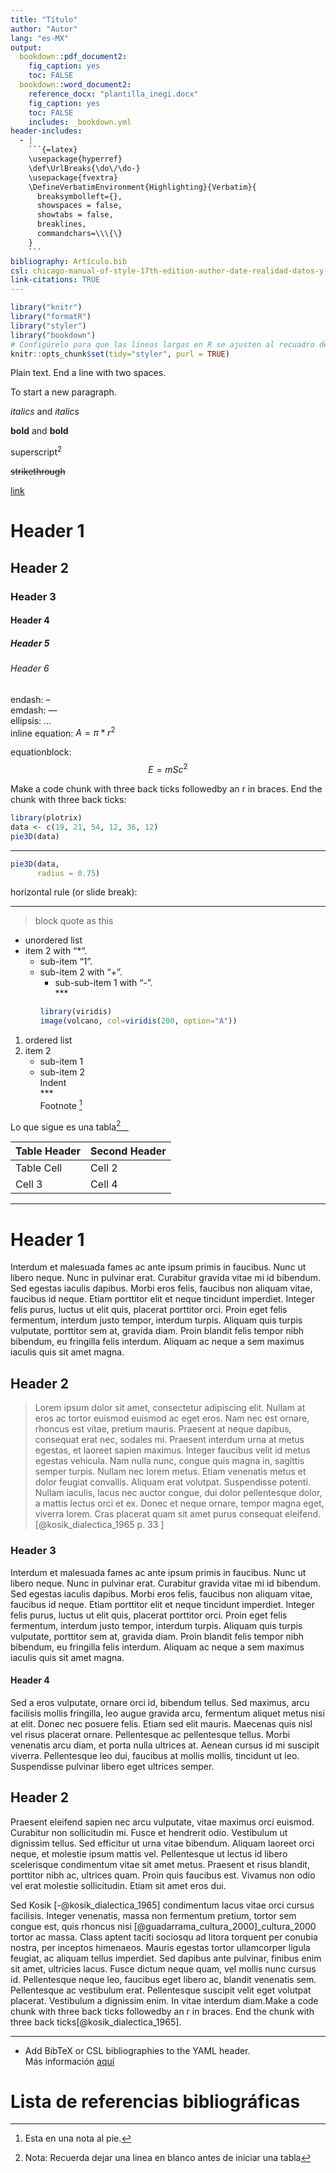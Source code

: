 ```yaml
---
title: "Título"  
author: "Autor"
lang: "es-MX"
output:
  bookdown::pdf_document2:
    fig_caption: yes
    toc: FALSE
  bookdown::word_document2:
    reference_docx: "plantilla_inegi.docx"
    fig_caption: yes
    toc: FALSE
    includes: _bookdown.yml
header-includes:
  - |
    ```{=latex}
    \usepackage{hyperref}
    \def\UrlBreaks{\do\/\do-}
    \usepackage{fvextra}
    \DefineVerbatimEnvironment{Highlighting}{Verbatim}{
      breaksymbolleft={}, 
      showspaces = false,
      showtabs = false,
      breaklines,
      commandchars=\\\{\}
    }
    ```
bibliography: Artículo.bib
csl: chicago-manual-of-style-17th-edition-author-date-realidad-datos-y-espacio-revista-internacional-de-estadistica-y-geografia-inegi.csl
link-citations: TRUE
---
```


```r
library("knitr")
library("formatR")
library("styler")
library("bookdown")
# Configúrelo para que las líneas largas en R se ajusten al recuadro de código:
knitr::opts_chunk$set(tidy="styler", purl = TRUE)
```
\newpage  

Plain text. End a line with two spaces.  

To start a new paragraph.  

*italics* and _italics_  

**bold** and __bold__  

superscript^2^  

~~strikethrough~~  

[link](www.rstudio.com)  

# Header 1  

## Header 2  

### Header 3  

#### Header 4  

##### Header 5  

###### Header 6  

endash: --  
emdash: ---  
ellipsis: ...  
inline equation: $A = \pi*r^{2}$  

equationblock:  
$$E=mSc^{2}$$ 
 

Make a code chunk with three back ticks followedby an r in braces. End the chunk with three back ticks:  

```r
library(plotrix)
data <- c(19, 21, 54, 12, 36, 12)
pie3D(data)
```

***  

```r
pie3D(data,
      radius = 0.75)
``` 

horizontal rule (or slide break):  

***   

> block quote as this  



* unordered list
* item 2 with "*".  
    + sub-item "1".
    + sub-item 2 with "+".  
        - sub-sub-item 1 with "-".  
***
```r
library(viridis)
image(volcano, col=viridis(200, option="A"))
```  

1. ordered list
2. item 2
    + sub-item 1
    + sub-item 2  
        Indent  
***   
Footnote ^[Esta en una nota al pie.]

Lo que sigue es una tabla^[Nota: Recuerda dejar una linea en blanco antes de iniciar una tabla]__


Table Header | Second Header
------------- | -------------
Table Cell | Cell 2
Cell 3 | Cell 4  

***

# Header 1  

Interdum et malesuada fames ac ante ipsum primis in faucibus. Nunc ut libero neque. Nunc in pulvinar erat. Curabitur gravida vitae mi id bibendum. Sed egestas iaculis dapibus. Morbi eros felis, faucibus non aliquam vitae, faucibus id neque. Etiam porttitor elit et neque tincidunt imperdiet. Integer felis purus, luctus ut elit quis, placerat porttitor orci. Proin eget felis fermentum, interdum justo tempor, interdum turpis. Aliquam quis turpis vulputate, porttitor sem at, gravida diam. Proin blandit felis tempor nibh bibendum, eu fringilla felis interdum. Aliquam ac neque a sem maximus iaculis quis sit amet magna.

## Header 2  

> Lorem ipsum dolor sit amet, consectetur adipiscing elit. Nullam at eros ac tortor euismod euismod ac eget eros. Nam nec est ornare, rhoncus est vitae, pretium mauris. Praesent at neque dapibus, consequat erat nec, sodales mi. Praesent interdum urna at metus egestas, et laoreet sapien maximus. Integer faucibus velit id metus egestas vehicula. Nam nulla nunc, congue quis magna in, sagittis semper turpis. Nullam nec lorem metus. Etiam venenatis metus et dolor feugiat convallis. Aliquam erat volutpat. Suspendisse potenti. Nullam iaculis, lacus nec auctor congue, dui dolor pellentesque dolor, a mattis lectus orci et ex. Donec et neque ornare, tempor magna eget, viverra lorem. Cras placerat quam sit amet purus consequat eleifend. [@kosik_dialectica_1965 p. 33 ] 

### Header 3  

Interdum et malesuada fames ac ante ipsum primis in faucibus. Nunc ut libero neque. Nunc in pulvinar erat. Curabitur gravida vitae mi id bibendum. Sed egestas iaculis dapibus. Morbi eros felis, faucibus non aliquam vitae, faucibus id neque. Etiam porttitor elit et neque tincidunt imperdiet. Integer felis purus, luctus ut elit quis, placerat porttitor orci. Proin eget felis fermentum, interdum justo tempor, interdum turpis. Aliquam quis turpis vulputate, porttitor sem at, gravida diam. Proin blandit felis tempor nibh bibendum, eu fringilla felis interdum. Aliquam ac neque a sem maximus iaculis quis sit amet magna.

#### Header 4  
Sed a eros vulputate, ornare orci id, bibendum tellus. Sed maximus, arcu facilisis mollis fringilla, leo augue gravida arcu, fermentum aliquet metus nisi at elit. Donec nec posuere felis. Etiam sed elit mauris. Maecenas quis nisl vel risus placerat ornare. Pellentesque ac pellentesque tellus. Morbi venenatis arcu diam, et porta nulla ultrices at. Aenean cursus id mi suscipit viverra. Pellentesque leo dui, faucibus at mollis mollis, tincidunt ut leo. Suspendisse pulvinar libero eget ultrices semper.  


## Header 2  
Praesent eleifend sapien nec arcu vulputate, vitae maximus orci euismod. Curabitur non sollicitudin mi. Fusce et hendrerit odio. Vestibulum ut dignissim tellus. Sed efficitur ut urna vitae bibendum. Aliquam laoreet orci neque, et molestie ipsum mattis vel. Pellentesque ut lectus id libero scelerisque condimentum vitae sit amet metus. Praesent et risus blandit, porttitor nibh ac, ultrices quam. Proin quis faucibus est. Vivamus non odio vel erat molestie sollicitudin. Etiam sit amet eros dui.  

Sed Kosik [-@kosik_dialectica_1965] condimentum lacus vitae orci cursus facilisis. Integer venenatis, massa non fermentum pretium, tortor sem congue est, quis rhoncus nisi [@guadarrama_cultura_2000]_cultura_2000 tortor ac massa. Class aptent taciti sociosqu ad litora torquent per conubia nostra, per inceptos himenaeos. Mauris egestas tortor ullamcorper ligula feugiat, ac aliquam tellus imperdiet. Sed dapibus ante pulvinar, finibus enim sit amet, ultricies lacus. Fusce dictum neque quam, vel mollis nunc cursus id. Pellentesque neque leo, faucibus eget libero ac, blandit venenatis sem. Pellentesque ac vestibulum erat. Pellentesque suscipit velit eget volutpat placerat. Vestibulum a dignissim enim. In vitae interdum diam.Make a code chunk with three back ticks followedby an r in braces. End the chunk with three back ticks[@kosik_dialectica_1965].  

***   

* Add BibTeX or CSL bibliographies to the YAML header.  
Más información [aquí](https://pandoc.org/chunkedhtml-demo/8.20-citation-syntax.html)

\newpage  

# Lista de referencias bibliográficas


   


  


